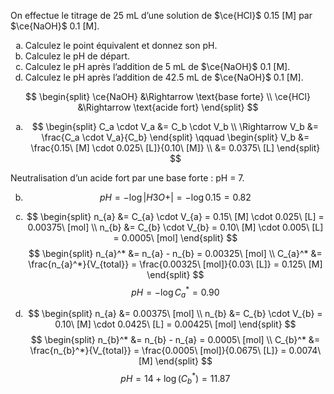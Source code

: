 ::: {.Exercise data-latex=""}

On effectue le titrage de 25 mL d’une solution de $\ce{HCl}$ 0.15 [M] par $\ce{NaOH}$ 0.1 [M].

a. Calculez le point équivalent et donnez son pH.
\vspace{\stretch{1}}
b. Calculez le pH de départ.
\vspace{\stretch{1}}
c. Calculez le pH après l’addition de 5 mL de $\ce{NaOH}$ 0.1 [M].
\vspace{\stretch{1}}
d. Calculez le pH après l’addition de 42.5 mL de $\ce{NaOH}$ 0.1 [M].
\vspace{\stretch{1}}

:::

::: {.Answer data-latex=""}

$$
\begin{split}
\ce{NaOH} &\Rightarrow \text{base forte} \\
\ce{HCl} &\Rightarrow \text{acide fort}
\end{split}
$$

a. $$
\begin{split}
C_a \cdot V_a &= C_b \cdot V_b \\
\Rightarrow V_b &= \frac{C_a \cdot V_a}{C_b}
\end{split}
\qquad
\begin{split}
V_b &= \frac{0.15\ [M] \cdot 0.025\ [L]}{0.10\ [M]} \\
&= 0.0375\ [L]
\end{split}
$$

Neutralisation d'un acide fort par une base forte : pH = 7.

b. $$
pH = - \log |H3O+| = - \log 0.15 = 0.82
$$

c. $$
\begin{split}
n_{a} &= C_{a} \cdot V_{a} = 0.15\ [M] \cdot 0.025\ [L] = 0.00375\ [mol] \\
n_{b} &= C_{b} \cdot V_{b} = 0.10\ [M] \cdot 0.005\ [L] = 0.0005\ [mol]
\end{split}
$$
$$
\begin{split}
n_{a}^* &= n_{a} - n_{b} = 0.00325\ [mol] \\
C_{a}^* &= \frac{n_{a}^*}{V_{total}} = \frac{0.00325\ [mol]}{0.03\ [L]} = 0.125\ [M]
\end{split}
$$
$$
pH = - \log C_{a}^* = 0.90
$$

d. $$
\begin{split}
n_{a} &= 0.00375\ [mol] \\
n_{b} &= C_{b} \cdot V_{b} = 0.10\ [M] \cdot 0.0425\ [L] = 0.00425\ [mol]
\end{split}
$$
$$
\begin{split}
n_{b}^* &= n_{b} - n_{a} = 0.0005\ [mol] \\
C_{b}^* &= \frac{n_{b}^*}{V_{total}} = \frac{0.0005\ [mol]}{0.0675\ [L]} = 0.0074\ [M]
\end{split}
$$
$$
pH = 14 + \log(C_{b}^*) = 11.87
$$

:::

